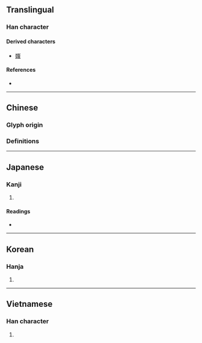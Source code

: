 {{also|峨}}
{{character info}}
==Translingual==

===Han character===
{{Han char|rn=46|rad=山|as=07|sn=10|four=|canj=UHQI,XUHQI|ids=⿱山我}}

====Derived characters====
* [[𡟶]]

====References====
* {{Han ref|kx=0311.100|dkj=08072|dj=0611.160|hdz=10774.160|uh=5CE9|ud=23785}}

----

==Chinese==

===Glyph origin===
{{Han etym}}

===Definitions===
{{zh-see|峨|v}}

----

==Japanese==

===Kanji===
{{ja-kanji|grade=|rs=山07}}

# {{rfdef|ja|sort=山07}}

====Readings====
* {{ja-readings|on=が|kun=けわし.い}}

----

==Korean==

===Hanja===
{{ko-hanja|hangeul=아|rv=a|mr=a}}

# {{rfdef|ko|sort=山07}}

----

==Vietnamese==

===Han character===
{{vi-hantu|[[nga]]}}

# {{rfdef|vi}}
